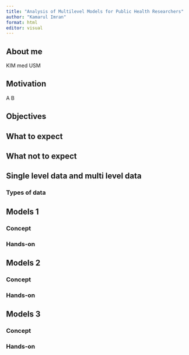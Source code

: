 ```yaml
---
title: "Analysis of Multilevel Models for Public Health Researchers"
author: "Kamarul Imran"
format: html
editor: visual
---
```



## About me

KIM
med
USM


## Motivation

A
B


## Objectives 


## What to expect


## What not to expect


## Single level data and multi level data

### Types of data


## Models 1

### Concept 


### Hands-on

## Models 2

### Concept 


### Hands-on

## Models 3

### Concept 


### Hands-on




